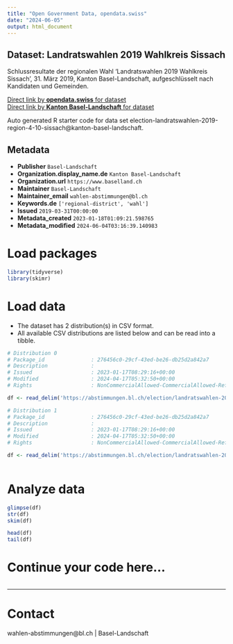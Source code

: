 ```yaml
---
title: "Open Government Data, opendata.swiss"
date: "2024-06-05"
output: html_document
---
```


## Dataset: Landratswahlen 2019 Wahlkreis Sissach

Schlussresultate der regionalen Wahl 'Landratswahlen 2019 Wahlkreis Sissach', 31. März 2019, Kanton Basel-Landschaft, aufgeschlüsselt nach Kandidaten und Gemeinden.

[Direct link by **opendata.swiss** for dataset](https://opendata.swiss/de/dataset/landratswahlen-2019-wahlkreis-sissach)<br>
[Direct link by **Kanton Basel-Landschaft** for dataset](https://abstimmungen.bl.ch/election/landratswahlen-2019-region-4-10-sissach/data)

Auto generated R starter code for data set election-landratswahlen-2019-region-4-10-sissach@kanton-basel-landschaft.

## Metadata

- **Publisher** `Basel-Landschaft`
- **Organization.display_name.de** `Kanton Basel-Landschaft`
- **Organization.url** `https://www.baselland.ch`
- **Maintainer** `Basel-Landschaft`
- **Maintainer_email** `wahlen-abstimmungen@bl.ch`
- **Keywords.de** `['regional-district', 'wahl']`
- **Issued** `2019-03-31T00:00:00`
- **Metadata_created** `2023-01-18T01:09:21.598765`
- **Metadata_modified** `2024-06-04T03:16:39.140983`


# Load packages

```r

library(tidyverse)
library(skimr)

```

# Load data

-   The dataset has 2 distribution(s) in CSV format.
-   All available CSV distributions are listed below and can be read into a tibble.

```r

# Distribution 0
# Package_id               : 276456c0-29cf-43ed-be26-db25d2a842a7
# Description              : 
# Issued                   : 2023-01-17T08:29:16+00:00
# Modified                 : 2024-04-17T05:32:50+00:00
# Rights                   : NonCommercialAllowed-CommercialAllowed-ReferenceRequired

df <- read_delim('https://abstimmungen.bl.ch/election/landratswahlen-2019-region-4-10-sissach/data-csv')

# Distribution 1
# Package_id               : 276456c0-29cf-43ed-be26-db25d2a842a7
# Description              : 
# Issued                   : 2023-01-17T08:29:16+00:00
# Modified                 : 2024-04-17T05:32:50+00:00
# Rights                   : NonCommercialAllowed-CommercialAllowed-ReferenceRequired

df <- read_delim('https://abstimmungen.bl.ch/election/landratswahlen-2019-region-4-10-sissach/data-parties-csv')



```

# Analyze data

```r

glimpse(df)
str(df)
skim(df)

head(df)
tail(df)

```

# Continue your code here...

```r

```

------------------------------------------------------------------------

# Contact

wahlen-abstimmungen@bl.ch | Basel-Landschaft
